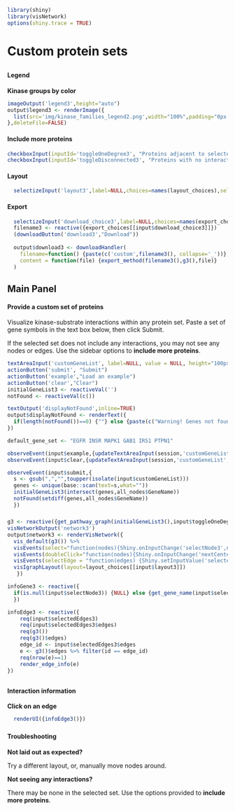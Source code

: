 ```r
library(shiny)
library(visNetwork)
options(shiny.trace = TRUE)
```
# Custom protein sets
##  {.sidebar data-width="200" .opening-page-text}

#### Legend
<p class='options-text'><b>Kinase groups by color</b></p>
```r
imageOutput('legend3',height="auto")
output$legend3 <- renderImage({
  list(src='img/kinase_families_legend2.png',width="100%",padding="0px 0px 5px 0px")
},deleteFile=FALSE)
```

#### Include more proteins
```r
checkboxInput(inputId='toggleOneDegree3', "Proteins adjacent to selected set", value = FALSE)
checkboxInput(inputId='toggleDisconnected3', "Proteins with no interactions", value = FALSE)
```

#### Layout 
```r
  selectizeInput('layout3',label=NULL,choices=names(layout_choices),selected="Default",multiple=FALSE)
```

#### Export
```r
  selectizeInput('download_choice3',label=NULL,choices=names(export_choices))
  filename3 <- reactive({export_choices[[input$download_choice3]]})
  (downloadButton('download3',"Download"))
  
  output$download3 <- downloadHandler(
    filename=function() {paste(c('custom',filename3(), collapse='_'))},
    content = function(file) {export_method(filename3(),g3(),file)}
  )
```

## Main Panel {data-width=750}
#### Provide a custom set of proteins {.opening-page-text}
Visualize kinase-substrate interactions within any protein set. Paste a set of gene symbols in the text box below, then click Submit.

<p class='options-text'>
If the selected set does not include any interactions, you may not see any nodes or edges. Use the sidebar options to <b>include more proteins</b>.
</p>

  
```r


textAreaInput('customGeneList', label=NULL, value = NULL, height="100px",width = "98%")
actionButton('submit', "Submit")
actionButton('example',"Load an example")
actionButton('clear',"Clear")
initialGeneList3 <- reactiveVal('')
notFound <- reactiveVal(c())

textOutput('displayNotFound',inline=TRUE)
output$displayNotFound <- renderText({
  if(length(notFound())==0) {""} else {paste(c("Warning! Genes not found: ",notFound()))}
})

default_gene_set <- "EGFR INSR MAPK1 GAB1 IRS1 PTPN1"

observeEvent(input$example,{updateTextAreaInput(session,'customGeneList', value=paste(default_gene_set))})
observeEvent(input$clear,{updateTextAreaInput(session,'customGeneList', value="")})

observeEvent(input$submit,{
  s <- gsub(",","",toupper(isolate(input$customGeneList)))
  genes <- unique(base::scan(text=s,what=""))
  initialGeneList3(intersect(genes,all_nodes$GeneName))
  notFound(setdiff(genes,all_nodes$GeneName))
  })

```
##### {}
### {}
```r
g3 <- reactive({get_pathway_graph(initialGeneList3(),input$toggleOneDegree3,input$toggleDisconnected3)})
visNetworkOutput('network3')
output$network3 <- renderVisNetwork({
  vis_default(g3()) %>%
  visEvents(select="function(nodes){Shiny.onInputChange('selectNode3',nodes.nodes);}") %>%
  visEvents(doubleClick="function(nodes){Shiny.onInputChange('nextCenterNode',nodes.nodes)}") %>%
  visEvents(selectEdge = "function(edges) {Shiny.setInputValue('selectedEdges3', edges);}") %>%
  visIgraphLayout(layout=layout_choices[[input$layout3]])
   })

infoGene3 <- reactive({
  if(is.null(input$selectNode3)) {NULL} else {get_gene_name(input$selectNode3)}
  })

infoEdge3 <- reactive({
    req(input$selectedEdges3)
    req(input$selectedEdges3$edges)
    req(g3())
    req(g3()$edges)
    edge_id <- input$selectedEdges3$edges
    e <- g3()$edges %>% filter(id == edge_id)
    req(nrow(e)==1)
    render_edge_info(e)
})

```

##  {data-width="650" .opening-page-text}
### {data-height="500"}
#### Interaction information
<p class='options-text'> <b> Click on an edge</b> </p>

```r
  renderUI({infoEdge3()})
```
### {data-height="140"}
#### Troubleshooting
<div class="options-text">

<p><b>Not laid out as expected? </b></p>
<p>Try a different layout, or, manually move nodes around.</p>
  
<p><b>Not seeing any interactions?</b></p>
<p>There may be none in the selected set. Use the options provided to <b>include more proteins</b>. </p>
</div>